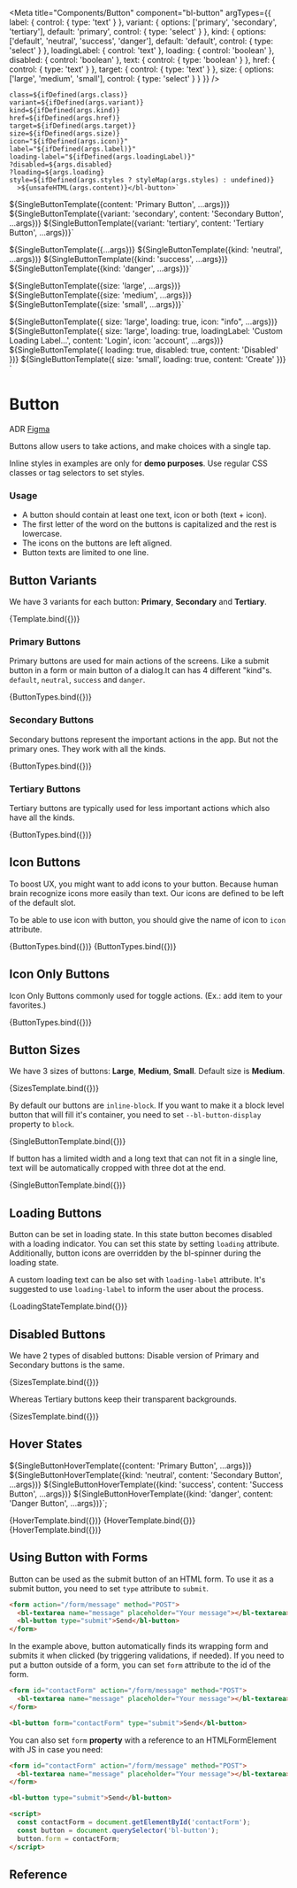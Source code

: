
<Meta
  title="Components/Button"
  component="bl-button"
  argTypes={{
    label: {
      control: {
        type: 'text'
      }
    },
    variant: {
      options: ['primary', 'secondary', 'tertiary'],
      default: 'primary',
      control: { type: 'select' }
    },
    kind: {
      options: ['default', 'neutral', 'success', 'danger'],
      default: 'default',
      control: { type: 'select' }
    },
    loadingLabel: {
      control: 'text'
    },
    loading: {
      control: 'boolean'
    },
    disabled: {
      control: 'boolean'
    },
    text: {
      control: {
        type: 'boolean'
      }
    },
    href: {
        control: {
        type: 'text'
      }
    },
    target: {
        control: {
        type: 'text'
      }
    },
    size: {
      options: ['large', 'medium', 'small'],
      control: { type: 'select' }
    }
  }}
/>

    class=${ifDefined(args.class)}
    variant=${ifDefined(args.variant)}
    kind=${ifDefined(args.kind)}
    href=${ifDefined(args.href)}
    target=${ifDefined(args.target)}
    size=${ifDefined(args.size)}
    icon="${ifDefined(args.icon)}"
    label="${ifDefined(args.label)}"
    loading-label="${ifDefined(args.loadingLabel)}"
    ?disabled=${args.disabled}
    ?loading=${args.loading}
    style=${ifDefined(args.styles ? styleMap(args.styles) : undefined)}
      >${unsafeHTML(args.content)}</bl-button>`

${SingleButtonTemplate({content: 'Primary Button', ...args})}
${SingleButtonTemplate({variant: 'secondary', content: 'Secondary Button', ...args})}
${SingleButtonTemplate({variant: 'tertiary', content: 'Tertiary Button', ...args})}`

${SingleButtonTemplate({...args})}
${SingleButtonTemplate({kind: 'neutral', ...args})}
${SingleButtonTemplate({kind: 'success', ...args})}
${SingleButtonTemplate({kind: 'danger', ...args})}`

${SingleButtonTemplate({size: 'large', ...args})}
${SingleButtonTemplate({size: 'medium', ...args})}
${SingleButtonTemplate({size: 'small', ...args})}`

${SingleButtonTemplate({ size: 'large', loading: true, icon: "info", ...args})}
${SingleButtonTemplate({ size: 'large', loading: true, loadingLabel: 'Custom Loading Label...', content: 'Login', icon: 'account', ...args})}
${SingleButtonTemplate({ loading: true, disabled: true, content: 'Disabled' })}
${SingleButtonTemplate({ size: 'small', loading: true, content: 'Create' })}
`

# Button

<bl-badge icon="document">ADR</bl-badge>
<bl-badge icon="puzzle">[Figma](https://www.figma.com/file/RrcLH0mWpIUy4vwuTlDeKN/Baklava-Design-Guide?node-id=4%3A5584)</bl-badge>

Buttons allow users to take actions, and make choices with a single tap.

<bl-alert variant="warning" icon>Inline styles in examples are only for **demo purposes**. Use regular CSS classes or tag selectors to set styles.</bl-alert>

### Usage

* A button should contain at least one text, icon or both (text + icon).
* The first letter of the word on the buttons is capitalized and the rest is lowercase.
* The icons on the buttons are left aligned.
* Button texts are limited to one line.

## Button Variants

We have 3 variants for each button: **Primary**, **Secondary** and **Tertiary**.

<Canvas>
  <Story name="Variants">
    {Template.bind({})}
  </Story>
</Canvas>

### Primary Buttons

Primary buttons are used for main actions of the screens. Like a submit button in a form or main button of a dialog.It can has 4 different "kind"s. `default`, `neutral`, `success` and `danger`.

<Canvas>
  <Story name="Primary Buttons" args={{ content: 'Primary Button' }}>
    {ButtonTypes.bind({})}
  </Story>
</Canvas>

### Secondary Buttons

Secondary buttons represent the important actions in the app. But not the primary ones. They work with all the kinds.

<Canvas>
  <Story name="Secondary Buttons" args={{ variant:'secondary',content: 'Secondary button' }}>
    {ButtonTypes.bind({})}
  </Story>
</Canvas>

### Tertiary Buttons

Tertiary buttons are typically used for less important actions which also have all the kinds.

<Canvas>
  <Story name="Tertiary Buttons" args={{ variant:'tertiary',content: 'Tertiary button' }}>
    {ButtonTypes.bind({})}
  </Story>
</Canvas>

## Icon Buttons

To boost UX, you might want to add icons to your button. Because human brain recognize icons more easily than text.
Our icons are defined to be left of the default slot.

To be able to use icon with button, you should give the name of icon to `icon` attribute.

<Canvas>
  <Story name="Icon Buttons" args={{ content: 'Save', icon: 'info' }}>
    {ButtonTypes.bind({})}
  </Story>
</Canvas>

<Canvas>
  <Story name="Tertiary Buttons With Icon" args={{href: "https://trendyol.com", content: 'Save',variant:'tertiary', icon: 'info' }}>
    {ButtonTypes.bind({})}
  </Story>
</Canvas>


## Icon Only Buttons

Icon Only Buttons commonly used for toggle actions. (Ex.: add item to your favorites.)

<Canvas>
  <Story name="Icon Only Buttons" args={{ content: '', label: 'Save', icon: 'info' }}>
    {ButtonTypes.bind({})}
  </Story>
</Canvas>

## Button Sizes

We have 3 sizes of buttons: **Large**, **Medium**, **Small**. Default size is **Medium**.

<Canvas>
  <Story name="Button Sizes" args={{ content: 'Primary Button', icon: 'info' }}>
    {SizesTemplate.bind({})}
  </Story>
</Canvas>

By default our buttons are `inline-block`. If you want to make it a block level button that will fill it's container, you need to set `--bl-button-display` property to `block`.

<Canvas>
  <Story name="Block Level Buttons" args={{ content: 'Confirm', icon: 'info', styles: { '--bl-button-display': 'block' } }}>
    {SingleButtonTemplate.bind({})}
  </Story>
</Canvas>

If button has a limited width and a long text that can not fit in a single line, text will be automatically cropped with three dot at the end.

<Canvas>
  <Story name="Automatic Clipping Text" args={{ content: 'A very long text content', icon: 'info', styles: { '--bl-button-display': 'block', 'max-width': '150px' } }}>
    {SingleButtonTemplate.bind({})}
  </Story>
</Canvas>

## Loading Buttons

Button can be set in loading state. In this state button becomes disabled with a loading indicator. You can set this state by setting `loading` attribute. Additionally, button icons are overridden by the bl-spinner during the loading state.

A custom loading text can be also set with `loading-label` attribute. It's suggested to use `loading-label` to inform the user about the process.

<Canvas columns={1}>
  <Story name="Loading State Button" parameters={{ chromatic: { diffThreshold: 0.2 } }}>
    {LoadingStateTemplate.bind({})}
  </Story>
</Canvas>

## Disabled Buttons

We have 2 types of disabled buttons: Disable version of Primary and Secondary buttons is the same.

<Canvas columns={1}>
  <Story name="Disabled Primary and Secondary Buttons" args={{ disabled: true, content: 'Passive Button' }}>
    {SizesTemplate.bind({})}
  </Story>
</Canvas>

Whereas Tertiary buttons keep their transparent backgrounds.

<Canvas columns={1}>
  <Story name="Disabled Tertiary Buttons" args={{ disabled: true, content: 'Passive Button',variant:"tertiary" }}>
    {SizesTemplate.bind({})}
  </Story>
</Canvas>

## Hover States


${SingleButtonHoverTemplate({content: 'Primary Button', ...args})}
${SingleButtonHoverTemplate({kind: 'neutral', content: 'Secondary Button', ...args})}
${SingleButtonHoverTemplate({kind: 'success', content: 'Success Button', ...args})}
${SingleButtonHoverTemplate({kind: 'danger', content: 'Danger Button', ...args})}`;


<Canvas isColumn>
  <Story name="Primary Buttons Hover" args={{ content: 'Save', icon: 'info' }}>
    {HoverTemplate.bind({})}
  </Story>
  <Story name="Secondary Buttons Hover" args={{ content: 'Save', variant: 'secondary', icon: 'info' }}>
    {HoverTemplate.bind({})}
  </Story>
    <Story name="Tertiary Buttons Hover" args={{ content: 'Save', variant: 'tertiary', icon: 'info' }}>
    {HoverTemplate.bind({})}
  </Story>
</Canvas>

## Using Button with Forms

Button can be used as the submit button of an HTML form. To use it as a submit button, you need to set `type` attribute to `submit`.

```html
<form action="/form/message" method="POST">
  <bl-textarea name="message" placeholder="Your message"></bl-textarea>
  <bl-button type="submit">Send</bl-button>
</form>
```

In the example above, button automatically finds its wrapping form and submits it when clicked (by triggering validations, if needed).
If you need to put a button outside of a form, you can set `form` attribute to the id of the form.

```html
<form id="contactForm" action="/form/message" method="POST">
  <bl-textarea name="message" placeholder="Your message"></bl-textarea>
</form>

<bl-button form="contactForm" type="submit">Send</bl-button>
```

You can also set `form` **property** with a reference to an HTMLFormElement with JS in case you need:

```html
<form id="contactForm" action="/form/message" method="POST">
  <bl-textarea name="message" placeholder="Your message"></bl-textarea>
</form>

<bl-button type="submit">Send</bl-button>

<script>
  const contactForm = document.getElementById('contactForm');
  const button = document.querySelector('bl-button');
  button.form = contactForm;
</script>
```

## Reference

<ArgsTable of="bl-button" />
